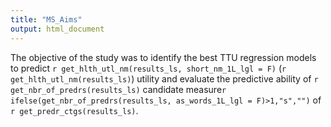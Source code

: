 ```yaml
---
title: "MS_Aims"
output: html_document
---
```


The objective of the study was to identify the best TTU regression models to predict `r get_hlth_utl_nm(results_ls, short_nm_1L_lgl = F)` (`r get_hlth_utl_nm(results_ls)`) utility and evaluate the predictive ability of `r get_nbr_of_predrs(results_ls)` candidate measure`r ifelse(get_nbr_of_predrs(results_ls, as_words_1L_lgl = F)>1,"s","")` of `r get_predr_ctgs(results_ls)`.
